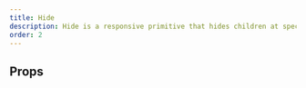 ```yaml
---
title: Hide
description: Hide is a responsive primitive that hides children at specified breakpoints
order: 2
---
```



<CodeDocsHeader
	name="@atlaskit/primitives"
	repository="https://bitbucket.org/atlassian/atlassian-frontend-mirror"
	directoryName="primitives"
/>


## Props

<PropsTable heading="" props={HideProps} />
